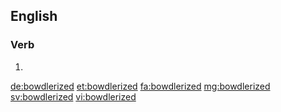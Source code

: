 ==English==

===Verb===
{{head|en}}

# {{en-past of|bowdlerize}}

[[de:bowdlerized]]
[[et:bowdlerized]]
[[fa:bowdlerized]]
[[mg:bowdlerized]]
[[sv:bowdlerized]]
[[vi:bowdlerized]]